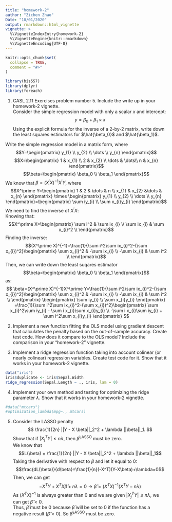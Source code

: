 ```yaml
---
title: "homework-2"
author: "Zichen Zhao"
Date: "10/01/2020"
output: rmarkdown::html_vignette
vignette: >
  %\VignetteIndexEntry{homework-2}
  %\VignetteEngine{knitr::rmarkdown}
  %\VignetteEncoding{UTF-8}
---
```


```r
knitr::opts_chunk$set(
  collapse = TRUE,
  comment = "#>"
)
```

```r
library(bis557)
library(dplyr)
library(foreach)
```
1. CASL 2.11 Exercises problem number 5. Include the write up in your homework-2 vignette.\
Consider the simple regression model with only a scalar $x$ and intercept:
$$y = \beta_0 + \beta_1 \times x$$
Using the explicit formula for the inverse of a 2-by-2 matrix, write down the least squares estimators for $\hat{\beta_0}$ and $\hat{\beta_1}$.\

Write the simple regression model in a matrix form, where 
$$Y=\begin{pmatrix}
y_{1} \\
y_{2} \\
\dots \\
y_{n}
\end{pmatrix}$$
$$X=\begin{pmatrix}
1 & x_{1} \\
2 & x_{2} \\
\dots & \dots\\
n & x_{n}
\end{pmatrix}$$
$$\beta=\begin{pmatrix}
\beta_0 \\
\beta_1 
\end{pmatrix}$$
We know that $\beta=(X^\prime X)^{-1}X^\prime Y$, where
$$X^\prime Y=\begin{pmatrix}
1 & 2 & \dots & n \\
x_{1} & x_{2} &\dots & x_{n} 
\end{pmatrix} \times \begin{pmatrix}
y_{1} \\
y_{2} \\
\dots \\
y_{n}
\end{pmatrix}=\begin{pmatrix}
\sum iy_{i} \\
\sum x_{i}y_{i} 
\end{pmatrix}$$
We need to find the inverse of $X^\prime X$:\
Knowing that:
$$X^\prime X=\begin{pmatrix}
\sum i^2 & \sum ix_{i} \\
\sum ix_{i} & \sum x_{i}^2 \\
\end{pmatrix}$$
Finding the inverse:
$$(X^\prime X)^{-1}=\frac{1}{\sum i^2\sum ix_{i}^2-(\sum x_{i})^2}\begin{pmatrix}
\sum x_{i}^2 & -\sum ix_{i} \\
-\sum ix_{i} & \sum i^2 \\
\end{pmatrix}$$
Then, we can write down the least suqares estimator $$\beta=\begin{pmatrix}
\beta_0 \\
\beta_1 
\end{pmatrix}$$ as:
$$
\beta=(X^\prime X)^{-1}X^\prime Y=\frac{1}{\sum i^2\sum ix_{i}^2-(\sum x_{i})^2}\begin{pmatrix}
\sum x_{i}^2 & -\sum ix_{i} \\
-\sum ix_{i} & \sum i^2 \\
\end{pmatrix}
\begin{pmatrix}
\sum iy_{i} \\
\sum x_{i}y_{i} 
\end{pmatrix}
=\frac{1}{\sum i^2\sum ix_{i}^2-(\sum x_{i})^2}\begin{pmatrix}
\sum x_{i}^2\sum iy_{i} - \sum i x_{i}\sum x_{i}y_{i} \\
-\sum i x_{i}\sum iy_{i} + \sum i^2\sum x_{i}y_{i}
\end{pmatrix}
$$

2. Implement a new function fitting the OLS model using gradient descent that calculates the penalty based on the out-of-sample accuracy. Create test code. How does it compare to the OLS model? Include the comparison in your "homework-2" vignette.\





3. Implement a ridge regression function taking into account colinear (or nearly colinear) regression variables. Create test code for it. Show that it works in your homework-2 vignette.\
```r
data("iris")
iris$duplicate <- iris$Sepal.Width
ridge_regression(Sepal.Length ~ ., iris, lam = 0)
```


4. Implement your own method and testing for optimizing the ridge parameter $\lambda$. Show that it works in your homework-2 vignette.\

```r
#data("mtcars")
#optimization_lambda(mpg~., mtcars)
```


5. Consider the LASSO penalty
$$
\frac{1}{2n} ||Y - X \beta||_2^2 + \lambda ||\beta||_1.
$$
Show that if $|X_j^TY| \leq n \lambda$, then $\widehat \beta^{\text{LASSO}}$ must be zero.\
We know that 
$$L(\beta) = \frac{1}{2n} ||Y - X \beta||_2^2 + \lambda ||\beta||_1$$
Taking the derivative with respect to $\beta$ and let it equal to 0:
$$\frac{dL(\beta)}{d\beta}=\frac{1}{n}(-X^T)(Y-X\beta)+\lambda=0$$
Then, we can get
$$-X^TY+X^TX\hat{\beta}+n\lambda=0\longrightarrow \hat{\beta} = (X^TX)^{-1}(X^TY-n\lambda)$$
As $(X^TX)^{-1}$ is always greater than $0$ and we are given $|X_j^TY| \leq n \lambda$, we can get $\hat{\beta} < 0$.\
Thus, $\hat{\beta}$ must be $0$ because $\hat{\beta}$ will be set to $0$ if the function has a negative result ($\hat{\beta} < 0$). So $\widehat \beta^{\text{LASSO}}$ must be zero.












